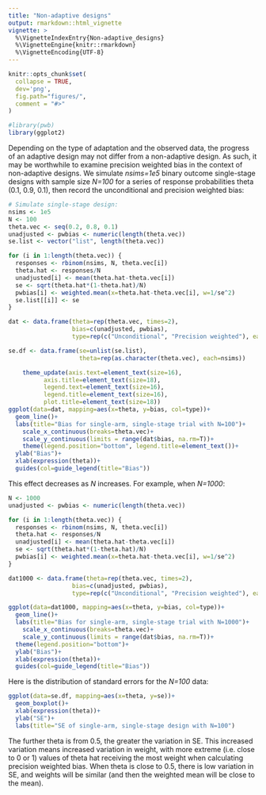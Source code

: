 ```yaml
---
title: "Non-adaptive designs"
output: rmarkdown::html_vignette
vignette: >
  %\VignetteIndexEntry{Non-adaptive_designs}
  %\VignetteEngine{knitr::rmarkdown}
  %\VignetteEncoding{UTF-8}
---
```


```r
knitr::opts_chunk$set(
  collapse = TRUE,
  dev='png',
  fig.path="figures/",
  comment = "#>"
)
```


```r
#library(pwb)
library(ggplot2)
```

Depending on the type of adaptation and the observed data, the progress of an adaptive design may not differ from a non-adaptive design. As such, it may be worthwhile to examine precision weighted bias in the context of non-adaptive designs. We simulate _nsims=1e5_ binary outcome single-stage designs with sample size _N=100_ for a series of response probabilities theta (0.1, 0.9, 0.1), then record the unconditional and precision weighted bias:

```r
# Simulate single-stage design:
nsims <- 1e5
N <- 100
theta.vec <- seq(0.2, 0.8, 0.1)
unadjusted <- pwbias <- numeric(length(theta.vec))
se.list <- vector("list", length(theta.vec))

for (i in 1:length(theta.vec)) {
  responses <- rbinom(nsims, N, theta.vec[i])
  theta.hat <- responses/N
  unadjusted[i] <- mean(theta.hat-theta.vec[i])
  se <- sqrt(theta.hat*(1-theta.hat)/N)
  pwbias[i] <- weighted.mean(x=theta.hat-theta.vec[i], w=1/se^2)
  se.list[[i]] <- se
}

dat <- data.frame(theta=rep(theta.vec, times=2),
                  bias=c(unadjusted, pwbias),
                  type=rep(c("Unconditional", "Precision weighted"), each=length(theta.vec)))

se.df <- data.frame(se=unlist(se.list),
                    theta=rep(as.character(theta.vec), each=nsims))
```

```r
    theme_update(axis.text=element_text(size=16),
          axis.title=element_text(size=18),
          legend.text=element_text(size=16),
          legend.title=element_text(size=16),
          plot.title=element_text(size=18))
ggplot(data=dat, mapping=aes(x=theta, y=bias, col=type))+
  geom_line()+
  labs(title="Bias for single-arm, single-stage trial with N=100")+
    scale_x_continuous(breaks=theta.vec)+
    scale_y_continuous(limits = range(dat$bias, na.rm=T))+
    theme(legend.position="bottom", legend.title=element_text())+
  ylab("Bias")+
  xlab(expression(theta))+
  guides(col=guide_legend(title="Bias"))
```



This effect decreases as _N_ increases. For example, when _N=1000_:


```r
N <- 1000
unadjusted <- pwbias <- numeric(length(theta.vec))

for (i in 1:length(theta.vec)) {
  responses <- rbinom(nsims, N, theta.vec[i])
  theta.hat <- responses/N
  unadjusted[i] <- mean(theta.hat-theta.vec[i])
  se <- sqrt(theta.hat*(1-theta.hat)/N)
  pwbias[i] <- weighted.mean(x=theta.hat-theta.vec[i], w=1/se^2)
}

dat1000 <- data.frame(theta=rep(theta.vec, times=2),
                  bias=c(unadjusted, pwbias),
                  type=rep(c("Unconditional", "Precision weighted"), each=length(theta.vec)))

ggplot(data=dat1000, mapping=aes(x=theta, y=bias, col=type))+
  geom_line()+
  labs(title="Bias for single-arm, single-stage trial with N=1000")+
    scale_x_continuous(breaks=theta.vec)+
    scale_y_continuous(limits = range(dat$bias, na.rm=T))+
  theme(legend.position="bottom")+
  ylab("Bias")+
  xlab(expression(theta))+
  guides(col=guide_legend(title="Bias"))

```


Here is the distribution of standard errors for the _N=100_ data:
```r
ggplot(data=se.df, mapping=aes(x=theta, y=se))+
  geom_boxplot()+
  xlab(expression(theta))+
  ylab("SE")+
  labs(title="SE of single-arm, single-stage design with N=100")
```

The further theta is from 0.5, the greater the variation in SE. This increased variation means increased variation in weight, with more extreme (i.e. close to 0 or 1) values of theta hat receiving the most weight when calculating precision weighted bias. When theta is close to 0.5, there is low variation in SE, and weights will be similar (and then the weighted mean will be close to the mean).
